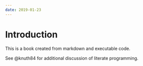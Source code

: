 ```yaml
---
date: 2019-01-23
---
```


# Introduction

This is a book created from markdown and executable code.

See @knuth84 for additional discussion of literate programming.
